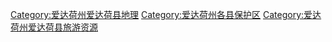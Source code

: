 [[Category:爱达荷州爱达荷县地理|Category:爱达荷州爱达荷县地理]]
[[Category:爱达荷州各县保护区|Category:爱达荷州各县保护区]]
[[Category:爱达荷州爱达荷县旅游资源|Category:爱达荷州爱达荷县旅游资源]]